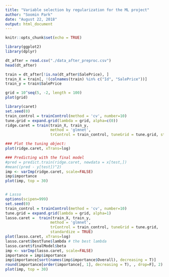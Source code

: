 ---
title: "Variable selection by regularization for the ML project"
author: "Soomin Park"
date: "August 22, 2018"
output: html_document
---

```{r setup, include=FALSE}
knitr::opts_chunk$set(echo = TRUE)
```

```{r}
library(ggplot2)
library(dplyr)

dt_after = read.csv("./data_after_preproc.csv")
head(dt_after)

train = dt_after[!is.na(dt_after$SalePrice), ]
train_X = train[, !(colnames(train) %in% c("Id", "SalePrice"))]
train_y = train$SalePrice

grid = 10^seq(5, -2, length = 100)
plot(grid)

library(caret)
set.seed(0)
train_control = trainControl(method = 'cv', number=10)
tune.grid = expand.grid(lambda = grid, alpha=c(0))
ridge.caret = train(train_X, train_y,
                    method = 'glmnet',
                    trControl = train_control, tuneGrid = tune.grid, standardize=T)

### Plot the tuning object:
plot(ridge.caret, xTrans=log)

### Predicting with the final model
#pred = predict.train(ridge.caret, newdata = x[test,])
#mean((pred - y[test])^2)
imp <- varImp(ridge.caret, scale=FALSE)
imp$importance
plot(imp, top = 30)


# Lasso
options(scipen=999)
set.seed(0)
train_control = trainControl(method = 'cv', number=10)
tune.grid = expand.grid(lambda = grid, alpha=1)
lasso.caret =  train(train_X, train_y,
                    method = 'glmnet', 
                    trControl = train_control, tuneGrid = tune.grid, 
                    standardize = TRUE)
plot(lasso.caret, xTrans=log)
lasso.caret$bestTune$lambda # the best lambda
lasso.caret$finalModel$beta 
imp <- varImp(lasso.caret, scale=FALSE)
importance = imp$importance
imp$importance[sort(names(imp$importance$Overall), decreasing = T)]
round(importance[order(importance[, 1], decreasing = T), , drop=F], 2)
plot(imp, top = 30)

```
